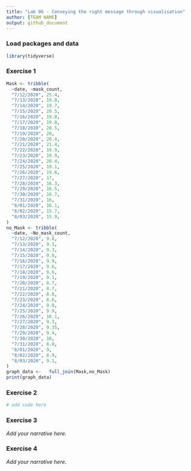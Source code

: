 ```yaml
---
title: "Lab 06 - Conveying the right message through visualisation"
author: [TEAM NAME]
output: github_document
---
```


### Load packages and data

```r
library(tidyverse) 
```


### Exercise 1

```r
Mask <- tribble(
  ~date, ~mask_count, 
  "7/12/2020", 25.4, 
  "7/13/2020", 19.8,
  "7/14/2020", 19.7,
  "7/15/2020", 20.5,
  "7/16/2020", 19.8,
  "7/17/2020", 19.8,
  "7/18/2020", 20.5,
  "7/19/2020", 20,
  "7/20/2020", 20.4,
  "7/21/2020", 21.4,
  "7/22/2020", 19.9,
  "7/23/2020", 19.9,
  "7/24/2020", 20.4,
  "7/25/2020", 19.1,
  "7/26/2020", 19.6,
  "7/27/2020", 17,
  "7/28/2020", 16.3,
  "7/29/2020", 16.5,
  "7/30/2020", 16.7,
  "7/31/2020", 16,
  "8/01/2020", 16.1,
  "8/02/2020", 15.7,
  "8/03/2020", 15.9,
)
no_Mask <- tribble(
  ~date, ~No_mask_count, 
  "7/12/2020", 9.8, 
  "7/13/2020", 9.1,
  "7/14/2020", 9.3,
  "7/15/2020", 9.8,
  "7/16/2020", 9.9,
  "7/17/2020", 9.6,
  "7/18/2020", 9.6,
  "7/19/2020", 9.1,
  "7/20/2020", 8.7,
  "7/21/2020", 8.7,
  "7/22/2020", 8.8,
  "7/23/2020", 8.6,
  "7/24/2020", 9.8,
  "7/25/2020", 9.9,
  "7/26/2020", 10.1,
  "7/27/2020", 9.3,
  "7/28/2020", 9.35,
  "7/29/2020", 9.4,
  "7/30/2020", 10,
  "7/31/2020", 8.8,
  "8/01/2020", 9,
  "8/02/2020", 8.9,
  "8/03/2020", 9.1,
)
graph_data <-   full_join(Mask,no_Mask)
print(graph_data)
```


### Exercise 2

```r
# add code here
```


### Exercise 3

*Add your narrative here.*


### Exercise 4

*Add your narrative here.*
